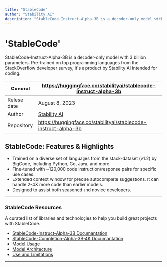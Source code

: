 ```yaml
---
title: "StableCode"
author: "Stability AI"
description: "StableCode-Instruct-Alpha-3B is a decoder-only model with 3 billion parameters, fine-tuned for instructions and pre-trained."
---
```


# 'StableCode'
StableCode-Instruct-Alpha-3B is a decoder-only model with 3 billion parameters. Pre-trained on top programming languages from the StackOverflow developer survey, it's a product by Stability AI intended for coding.

| General  | https://huggingface.co/stabilityai/stablecode-instruct-alpha-3b |
| --- | --- |
| Relese date |  August 8, 2023 |
| Author | [Stability AI](https://lablab.ai/tech/stable-diffusion)  |
| Repository | https://huggingface.co/stabilityai/stablecode-instruct-alpha-3b |


## StableCode: Features & Highlights

- Trained on a diverse set of languages from the stack-dataset (v1.2) by BigCode, including Python, Go, Java, and more.
- Fine-tuned with ~120,000 code instruction/response pairs for specific use cases.
- Extended context window for precise autocomplete suggestions. It can handle 2-4X more code than earlier models.
- Designed to assist both seasoned and novice developers.

---

### StableCode Resources
A curated list of libraries and technologies to help you build great projects with StableCode.

* [StableCode-Instruct-Alpha-3B Documantation](https://huggingface.co/stabilityai/stablecode-instruct-alpha-3b)
* [StableCode-Completion-Alpha-3B-4K Documantation](https://huggingface.co/stabilityai/stablecode-completion-alpha-3b-4k)
* [Model Usage](https://huggingface.co/stabilityai/stablecode-instruct-alpha-3b#usage)
* [Model Architecture](https://huggingface.co/stabilityai/stablecode-instruct-alpha-3b#model-architecture)
* [Use and Limitations](https://huggingface.co/stabilityai/stablecode-instruct-alpha-3b#use-and-limitations)

---
